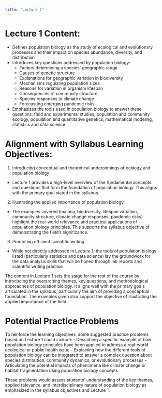 ```yaml
---
title: "Lecture 1"
---
```


# Lecture 1 Content:

- Defines population biology as the study of ecological and evolutionary processes and their impact on species abundance, diversity, and distribution
- Introduces key questions addressed by population biology:
    - Factors determining a species' geographic range
    - Causes of genetic structure 
    - Explanations for geographic variation in biodiversity
    - Mechanisms regulating population sizes
    - Reasons for variation in organism lifespan
    - Consequences of community structure 
    - Species responses to climate change
    - Forecasting emerging pandemic risks
- Emphasizes the tools used in population biology to answer these questions: field and experimental studies, population and community ecology, population and quantitative genetics, mathematical modeling, statistics and data science

# Alignment with Syllabus Learning Objectives:
1. Introducing conceptual and theoretical underpinnings of ecology and population biology
- Lecture 1 provides a high-level overview of the fundamental concepts and questions that form the foundation of population biology. This aligns with the primary goal stated in the syllabus.

2. Illustrating the applied importance of population biology 
- The examples covered (malaria, biodiversity, lifespan variation, community structure, climate change responses, pandemic risks) highlight the real-world relevance and practical applications of population biology principles. This supports the syllabus objective of demonstrating the field's significance.

3. Promoting efficient scientific writing
- While not directly addressed in Lecture 1, the tools of population biology listed (particularly statistics and data science) lay the groundwork for the data analysis skills that will be honed through lab reports and scientific writing practice.

The content in Lecture 1 sets the stage for the rest of the course by introducing the overarching themes, key questions, and methodological approaches of population biology. It aligns well with the primary goals articulated in the syllabus, particularly the aim of providing a conceptual foundation. The examples given also support the objective of illustrating the applied importance of the field.

# Potential Practice Problems

To reinforce the learning objectives, some suggested practice problems based on Lecture 1 could include:
- Describing a specific example of how population biology principles have been applied to address a real-world ecological or public health issue
- Explaining how the different tools of population biology can be integrated to answer a complex question about species distribution, community dynamics, or evolutionary processes
- Articulating the potential impacts of phenomena like climate change or habitat fragmentation using population biology concepts

These problems would assess students' understanding of the key themes, applied relevance, and interdisciplinary nature of population biology as emphasized in the syllabus objectives and Lecture 1.

